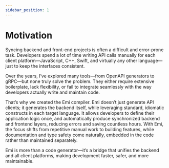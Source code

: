 ```yaml
---
sidebar_position: 1
---
```


# Motivation

Syncing backend and front-end projects is often a difficult and error-prone task. Developers spend a lot of time writing API calls manually for each client platform—JavaScript, C++, Swift, and virtually any other language—just to keep the interfaces consistent.

Over the years, I’ve explored many tools—from OpenAPI generators to gRPC—but none truly solve the problem. They either require extensive boilerplate, lack flexibility, or fail to integrate seamlessly with the way developers actually write and maintain code.

That’s why we created the Emi compiler. Emi doesn’t just generate API clients; it generates the backend itself, while leveraging standard, idiomatic constructs in each target language. It allows developers to define their application logic once, and automatically produce synchronized backend and frontend layers, reducing errors and saving countless hours. With Emi, the focus shifts from repetitive manual work to building features, while documentation and type safety come naturally, embedded in the code rather than maintained separately.

Emi is more than a code generator—it’s a bridge that unifies the backend and all client platforms, making development faster, safer, and more maintainable.
